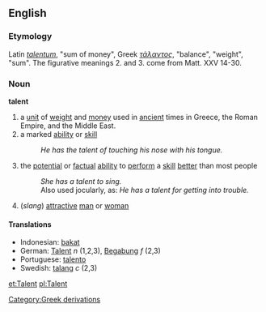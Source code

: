 ==English==
===Etymology===
Latin ''[[talentum]]'', "sum of money", Greek ''[[τάλαντος]]'', "balance", "weight", "sum". The figurative meanings 2. and 3. come from Matt. XXV 14-30.
===Noun===
'''talent'''
#a [[unit]] of [[weight]] and [[money]] used in [[ancient]] times in Greece, the Roman Empire, and the Middle East.
# a marked [[ability]] or [[skill]]
#:''He has the talent of touching his nose with his tongue.''
# the [[potential]] or [[factual]] [[ability]] to [[perform]] a [[skill]] [[better]] than most people 
#:''She has a talent to sing.''
#:Also used jocularly, as: ''He has a talent for getting into trouble.''
#(''slang'') [[attractive]] [[man]] or [[woman]]

==== Translations ====
*Indonesian: [[bakat]]
*German: [[Talent]] ''n'' (1,2,3), [[Begabung]] ''f'' (2,3)
*Portuguese: [[talento]]
*Swedish: [[talang]] ''c'' (2,3)

[[Category:Greek derivations]]

[[et:Talent]]
[[pl:Talent]]